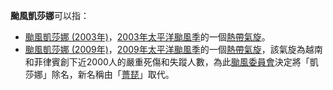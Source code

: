 {{NoteTA
|G1=TyphoonNew
|G2=TyphoonOld
|G3=Weather
}}
'''颱風凱莎娜'''可以指：

*[[颱風凱莎娜_(2003年)|颱風凱莎娜 (2003年)]]，[[2003年太平洋颱風季|2003年太平洋颱風季]]的一個[[熱帶氣旋|熱帶氣旋]]。
*[[颱風凱莎娜_(2009年)|颱風凱莎娜 (2009年)]]，[[2009年太平洋颱風季|2009年太平洋颱風季]]的一個[[熱帶氣旋|熱帶氣旋]]，該氣旋為越南和菲律賓創下近2000人的嚴重死傷和失蹤人數，為此[[颱風委員會|颱風委員會]]決定將「凱莎娜」除名，新名稱由「[[颱風薔琵|薔琵]]」取代。

{{dab|cat=热带气旋消歧义}}

{{太平洋颱風季熱帶氣旋名單}}